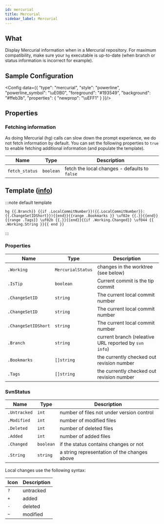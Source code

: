```yaml
---
id: mercurial
title: Mercurial
sidebar_label: Mercurial
---
```


## What

Display Mercurial information when in a Mercurial repository. For maximum compatibility,
make sure your `hg` executable is up-to-date (when branch or status information is incorrect for example).

## Sample Configuration


<Config data={{
  "type": "mercurial",
  "style": "powerline",
  "powerline_symbol": "\uE0B0",
  "foreground": "#193549",
  "background": "#ffeb3b",
  "properties": {
    "newprop": "\uEFF1"
  }
}}/>

## Properties

### Fetching information

As doing Mercurial (hg) calls can slow down the prompt experience, we do not fetch information by default.
You can set the following properties to `true` to enable fetching additional information (and populate the template).

| Name              | Type      | Description                                   |
| ----------------- | --------- | --------------------------------------------- |
| `fetch_status`    | `boolean` | fetch the local changes - defaults to `false` |

## Template ([info][templates])

:::note default template

```template
hg {{.Branch}} {{if .LocalCommitNumber}}({{.LocalCommitNumber}}:{{.ChangeSetIDShort}}){{end}}{{range .Bookmarks }} \uf02e {{.}}{{end}}{{range .Tags}} \uf02b {{.}}{{end}}{{if .Working.Changed}} \uf044 {{ .Working.String }}{{ end }}
```

:::

### Properties

| Name                 | Type              | Description                                           |
| -------------------- | ----------------- | ----------------------------------------------------- |
| `.Working`           | `MercurialStatus` | changes in the worktree (see below)                   |
| `.IsTip`             | `boolean`         | Current commit is the tip commit                      |
| `.ChangeSetID`       | `string`          | The current local commit number                       |
| `.ChangeSetID`       | `string`          | The current local commit number                       |
| `.ChangeSetIDShort`  | `string`          | The current local commit number                       |
| `.Branch`            | `string`          | current branch (releative URL reported by `svn info`) |
| `.Bookmarks`         | `[]string`        | the currently checked out revision number             |
| `.Tags`              | `[]string`        | the currently checked out revision number             |

### SvnStatus

| Name            | Type      | Description                                    |
| --------------- | --------- | ---------------------------------------------- |
| `.Untracked`    | `int`     | number of files not under version control      |
| `.Modified`     | `int`     | number of modified files                       |
| `.Deleted`      | `int`     | number of deleted files                        |
| `.Added`        | `int`     | number of added files                          |
| `.Changed`      | `boolean` | if the status contains changes or not          |
| `.String`       | `string`  | a string representation of the changes above   |

Local changes use the following syntax:

| Icon | Description |
| ---- | ----------- |
| `?`  | untracked   |
| `+`  | added       |
| `-`  | deleted     |
| `~`  | modified    |

[templates]: /docs/config-templates
